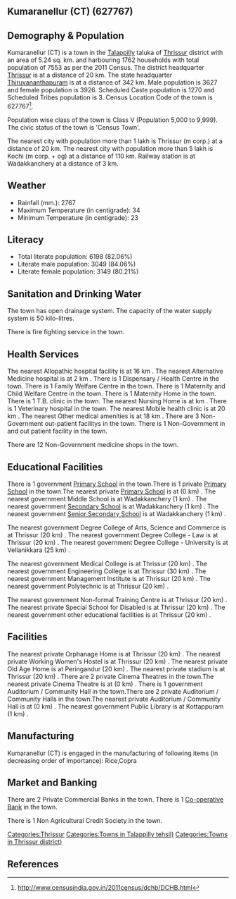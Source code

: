 {{Infobox settlement
| name=Kumaranellur (CT)
| native_name=
| native_name_lang=
| other_name=
| nickname=
| settlement_type=Town
| image_skyline=
| image_alt=
| image_caption=
| pushpin_map=India Kerala
| pushpin_label_position=right
| pushpin_map_alt=
| pushpin_map_caption=Location in Kerala, India
| latd=
| latm=
| lats=
| latNS=
| longd=
| longm=
| longs=
| longEW=
| coordinates_display=inline,title
| subdivision_type=Country
| subdivision_name={{flag|India}}
| subdivision_type1=[[States and territories of India|State]]
| subdivision_name1=Kerala 
| subdivision_type2=[[List of districts of India|District]]
| subdivision_name2=Thrissur
| subdivision_type3=Tahsil
| subdivision_name3=Talappilly
| website=
| established_title=<!-- Established -->
| established_date=
| founder=
| named_for=
| government_type=
| governing_body=
| unit_pref=Metric
| area_footnotes=
| area_rank=
| area_total_km2=5.24
| elevation_footnotes=
| elevation_m=
| population_total=7553
| population_as_of=2011
| population_rank=
| population_density_km2=1441
| population_demonym=
| population_footnotes=
| demographics_type1=Languages=
| demographics1_title1=Official=
| demographics1_info1=[[Malayalam language|Malayalam]]
| timezone1=[[Indian Standard Time|IST]]
| utc_offset1==+5:30
| postal_code_type=[[Postal Index Number|PIN]]
| postal_code=
| area_code_type=Telephone code
| area_code=
| registration_plate=
| blank1_name_sec1=Nearest city
| blank1_info_sec1=[[Thrissur (m corp.)]]
| blank2_name_sec1=[[Human sex ratio|Sex ratio]]
| blank2_info_sec1=1082
| blank3_name_sec1=Literacy
| blank3_info_sec1=82.06%
| blank1_name_sec2=[[2011 Census of India|2011 census]] code
| blank1_info_sec2=627767
| footnotes=
}}

== Kumaranellur (CT) (627767) ==

== Demography & Population ==

Kumaranellur (CT) is a town in the [[Talappilly]] taluka of [[Thrissur]] district with an area of 5.24 sq. km. and harbouring 1762 households with total population of 7553 as per the 2011 Census. The district headquarter [[Thrissur]] is at a distance of 20 km. The state headquarter [[Thiruvananthapuram]] is at a distance of 342 km. Male population is 3627 and female population is 3926. Scheduled Caste population is 1270 and Scheduled Tribes population is 3. Census Location Code of the town is 627767<ref>http://www.censusindia.gov.in/2011census/dchb/DCHB.html</ref>.

Population wise class of the town is Class V (Population 5,000 to 9,999).
The civic status of the town is 'Census Town'.

The nearest city with population more than 1 lakh is Thrissur (m corp.) at a distance of 20 km. The nearest city with population more than 5 lakh is Kochi (m corp. + og)  at a distance of 110 km. Railway station is at Wadakkanchery at a distance of 3 km.


== Weather ==  
* Rainfall (mm.): 2767 
* Maximum Temperature (in centigrade): 34
* Minimum Temperature (in centigrade): 23


== Literacy ==  
* Total literate population: 6198 (82.06%)
* Literate male population: 3049 (84.06%)
* Literate female population: 3149 (80.21%)


== Sanitation and Drinking Water ==  
The town has open drainage system.
The capacity of the water supply system is 50 kilo-litres.

There is fire fighting service in the town.


== Health Services ==
The nearest Allopathic hospital facility is at 16 km .
The nearest Alternative Medicine hospital is at 2 km .
There is 1 Dispensary / Health Centre in the town.
There is 1 Family Welfare Centre in the town.
There is 1 Maternity and Child Welfare Centre in the town.
There is 1 Maternity Home in the town.
There is 1 T.B. clinic in the town.
The nearest Nursing Home is at  km .
There is 1 Veterinary hospital in the town.
The nearest Mobile health clinic is at 20 km .
The nearest Other medical amenities is at 18 km .
There are 3 Non-Government out-patient facilitys in the town.
There is 1 Non-Government in and out patient facility in the town.

There are 12 Non-Government medicine shops in the town.


== Educational Facilities ==
There is 1 government [[Primary School]] in the town.There is 1 private [[Primary School]] in the town.The nearest private [[Primary School]] is at  (0 km) .
The nearest government Middle School is at Wadakkanchery (1 km) .
The nearest government [[Secondary School]] is at Wadakkanchery (1 km) .
The nearest government [[Senior Secondary School]] is at Wadakkanchery (1 km) .
 
 
 
 
 
The nearest government Degree College of Arts, Science and Commerce is at Thrissur (20 km) .
The nearest government Degree College - Law is at Thrissur (20 km) .
The nearest government Degree College - University is at Vellanikkara (25 km) .
 
The nearest government Medical College is at Thrissur (20 km) .
The nearest government Engineering College is at Thrissur (30 km) .
The nearest government Management Institute is at Thrissur (20 km) .
The nearest government Polytechnic is at Thrissur (20 km) .
 
The nearest government Non-formal Training Centre is at Thrissur (20 km) .
The nearest private Special School for Disabled is at Thrissur (20 km) .
The nearest government other educational facilities is at Thrissur (20 km) .


== Facilities ==
The nearest private Orphanage Home is at Thrissur (20 km) .
The nearest private Working Women's Hostel is at Thrissur (20 km) .
The nearest private Old Age Home is at Peringandur (20 km) .
The nearest private stadium is at Thrissur (20 km) .
There are 2 private Cinema Theatres in the town.The nearest private Cinema Theatre is at  (0 km) .
There is 1 government Auditorium / Community Hall in the town.There are 2 private Auditorium / Community Halls in the town.The nearest private Auditorium / Community Hall is at  (0 km) .
The nearest government Public Library is at Kottappuram (1 km) .


== Manufacturing ==
Kumaranellur (CT) is engaged in the manufacturing of following items (in decreasing order of importance): Rice,Copra


== Market and Banking ==

There are 2 Private Commercial Banks in the town.
There is 1 [[Co-operative Bank]] in the town.

There is 1 Non Agricultural Credit Society in the town.


[[Categories:Thrissur]]
[[Categories:Towns in Talappilly tehsil)]]
[[Categories:Towns in Thrissur district)]]


== References ==
{{Reflist}}


